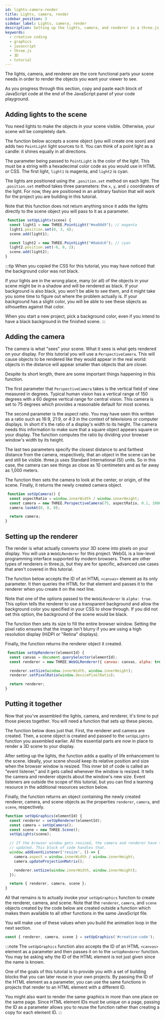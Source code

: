 ```yaml
---
id: lights-camera-render
title: Lights, camera, render
sidebar_position: 3
sidebar_label: Lights, camera, render
description: Setting up the lights, camera, and renderer in a three.js scene.
keywords:
  - creative coding
  - graphics
  - javascript
  - three.js
  - 3D
  - tutorial
---
```


The lights, camera, and renderer are the core functional parts your scene needs
in order to render the objects you want your viewer to see.

As you progress through this section, copy and paste each block of JavaScript
code at the end of the JavaScript panel of your code playground.

## Adding lights to the scene

You need lights to make the objects in your scene visible. Otherwise, your
scene will be completely dark.

The function below accepts a scene object (you will create one soon) and adds
two `PointLight` light sources to it. You can think of a point light as a
candle: it shines equally in all directions.

The parameter being passed to `PointLight` is the color of the light. This must
be a string with a hexadecimal color code as you would use in HTML or CSS. The
first light, `light1` is magenta, and `light2` is cyan.

The lights are positioned using the `.position.set` method on each light. The
`.position.set` method takes three parameters: the `x`, `y`, and `z`
coordinates of the light. For now, they are positioned in an arbitrary fashion
that will work for the project you are building in this tutorial.

Note that this function does not return anything since it adds the lights
directly to the scene object you will pass to it as a parameter.

```javascript
 function setUpLights(scene) {
  const light1 = new THREE.PointLight("#ea00d9"); // magenta
  light1.position.set(8, 3, 4);
  scene.add(light1);

  const light2 = new THREE.PointLight("#0abdc6"); // cyan
  light2.position.set(-6, 0, 2);
  scene.add(light2);
}
```

:::tip
When you copied the CSS for this tutorial, you may have noticed that the
background color was not black.

If your lights are in the wrong place, many (or all) of the objects in your
scene might be in a shadow and will be rendered as black. If your background is
also black, you won't be able to see them, and it might take you some time to
figure out where the problem actually is. If your background has a slight color,
you will be able to see these objects as silhouettes against that color.

When you start a new project, pick a background color, even if you intend to
have a black background in the finished scene.
:::

## Adding the camera

The camera is what "sees" your scene. What it sees is what gets rendered on your
display. For this tutorial you will use a `PerspectiveCamera`. This will cause
objects to be rendered like they would appear in the real world: objects in the
distance will appear smaller than objects that are closer.

Despite its short length, there are some important things happening in this
function.

The first parameter that `PerspectiveCamera` takes is the vertical field of
view measured in degrees. Typical human vision has a vertical range of 150
degrees with a 60 degree vertical range for central vision. This camera is set
to 75 degrees which provides a reasonable default for most scenes.

The second parameter is the aspect ratio. You may have seen this written as a
ratio such as 16:9, 21:9, or 4:3 in the context of televisions or computer
displays. In short it's the ratio of a display's width to its height. The
camera needs this information to make sure that a square object appears square
on your display. The function computes the ratio by dividing your browser
window's width by its height.

The last two parameters specify the closest distance to and farthest distance
from the camera, respectively, that an object in the scene can be and still be
visible. three.js uses Standard International (SI) units. So in this case, the
camera can see things as close as 10 centimeters and as far away as 1,000
meters.

The function then sets the camera to look at the center, or origin, of the
scene. Finally, it returns the newly created camera object.

```javascript
 function setUpCamera() {
  const aspectRatio = window.innerWidth / window.innerHeight;
  const camera = new THREE.PerspectiveCamera(75, aspectRatio, 0.1, 1000);
  camera.lookAt(0, 0, 0);

  return camera;
}
```

## Setting up the renderer

The render is what actually converts your 3D scene into pixels on your display.
You will use a `WebGLRenderer` for this project. WebGL is a low-level
programming interface supported by modern browsers. There are other types of
renderers in three.js, but they are for specific, advanced use cases that aren't
covered in this tutorial.

The function below accepts the ID of an HTML `<canvas>` element as its only
parameter. It then queries the HTML for that element and passes it to the
renderer when you create it on the next line.

Note that one of the options passed to the `WebGLRenderer` is `alpha: true`.
This option tells the renderer to use a transparent background and allow the
background color you specified in your CSS to show through. If you did not set
this option, the background of the scene would be black.

The function then sets its size to fill the entire browser window. Setting the
pixel ratio ensures that the image isn't blurry if you are using a high
resolution display (HiDPI or "Retina" displays).

Finally, the function returns the renderer object it created.

```javascript
 function setUpRenderer(elementId) {
  const canvas = document.querySelector(elementId);
  const renderer = new THREE.WebGLRenderer({ canvas: canvas, alpha: true });

  renderer.setSize(window.innerWidth, window.innerHeight);
  renderer.setPixelRatio(window.devicePixelRatio);

  return renderer;
}
```

## Putting it together

Now that you've assembled the lights, camera, and renderer, it's time to put
those pieces together. You will need a function that sets up these pieces.

The function below does just that. First, the renderer and camera are created.
Then, a scene object is created and passed to the `setUpLights` function you
assembled earlier. All the essential parts are now in place to render a 3D
scene to your display.

After setting up the lights, the function adds a quality of life enhancement to
the scene. Ideally, your scene should keep its relative position and size when
the browser window is resized. This inner bit of code is called an "event
listener," and it gets called whenever the window is resized. It tells the
camera and renderer objects about the window's new size. Event listeners are
outside the scope of this tutorial, but you can find a learning resource in the
additional resources section below.

Finally, the function returns an object containing the newly created renderer,
camera, and scene objects as the properties `renderer`, `camera`, and `scene`,
respectively.

```javascript
function setUpGraphics(elementId) {
  const renderer = setUpRenderer(elementId);
  const camera = setUpCamera();
  const scene = new THREE.Scene();
  setUpLights(scene);

  // If the browser window gets resized, the camera and renderer have to be
  // updated. This block of code handles that.
  window.addEventListener('resize', () => {
    camera.aspect = window.innerWidth / window.innerHeight;
    camera.updateProjectionMatrix();

    renderer.setSize(window.innerWidth, window.innerHeight);
  });

  return { renderer, camera, scene };
}
```

All that remains is to actually invoke your `setUpGraphics` function to create
the renderer, camera, and scene. Note that the `renderer`, `camera`, and `scene`
objects created by the code below are created outside a function which makes
them available to all other functions in the same JavaScript file.

You will make use of these values when you build the animation loop in the next
section.

```javascript
const { renderer, camera, scene } = setUpGraphics('#creative-code');
```

:::note
The `setUpGraphics` function also accepts the ID of an HTML `<canvas>` element
as a parameter and then passes it on to the `setUpRenderer` function. You may be
asking why the ID of the HTML element is not just given since the name is known.

One of the goals of this tutorial is to provide you with a set of building
blocks that you can later reuse in your own projects. By passing the ID of the
HTML element as a parameter, you can use the same functions in projects that
render to an HTML element with a different ID.

You might also want to render the same graphics in more than one place on the
same page. Since HTML element IDs must be unique on a page, passing the ID as a
parameter allows you to reuse the function rather than creating a copy for each
element ID.
:::
